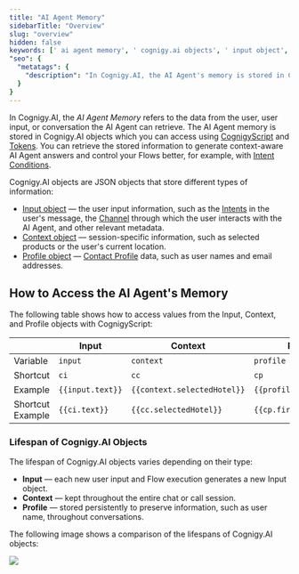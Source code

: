 ```yaml
---
title: "AI Agent Memory"
sidebarTitle: "Overview"
slug: "overview"
hidden: false
keywords: [' ai agent memory', ' cognigy.ai objects', ' input object', ' context object', ' profile object', ' memory access']
"seo": {
  "metatags": {
    "description": "In Cognigy.AI, the AI Agent's memory is stored in Cognigy.AI objects which you can access using CognigyScript and Tokens."
  }
}
---
```


In Cognigy.AI, the _AI Agent Memory_ refers to the data from the user, user input, or conversation the AI Agent can retrieve. The AI Agent memory is stored in Cognigy.AI objects which you can access using [CognigyScript](/ai/platform-features/cognigyscript) and [Tokens](/ai/platform-features/tokens). You can retrieve the stored information to generate context-aware AI Agent answers and control your Flows better, for example, with [Intent Conditions](/ai/platform-features/nlu/intents/conditions).

Cognigy.AI objects are JSON objects that store different types of information:

- [Input object](/ai/agents/develop/ai-agent-memory/input) — the user input information, such as the [Intents](/ai/platform-features/nlu/intents/overview) in the user's message, the [Channel](/ai/agents/develop/nodes/channels) through which the user interacts with the AI Agent, and other relevant metadata.
- [Context object](/ai/agents/develop/ai-agent-memory/context) — session-specific information, such as selected products or the user's current location.
- [Profile object](/ai/agents/develop/ai-agent-memory/profile) — [Contact Profile](/ai/agents/analyze/contact-profiles) data, such as user names and email addresses.

## How to Access the AI Agent's Memory

The following table shows how to access values from the Input, Context, and Profile objects with CognigyScript:

|                  | Input                  | Context                           | Profile                       |
|------------------|------------------------|-----------------------------------|-------------------------------|
| Variable         | `input`                | `context`                         | `profile`                     |
| Shortcut         | `ci`                   | `cc`                              | `cp`                          |
| Example          | `{{input.text}}`       | `{{context.selectedHotel}}`       | `{{profile.firstname}}`       |
| Shortcut Example | `{{ci.text}}`          | `{{cc.selectedHotel}}`            | `{{cp.firstname}}`            |

### Lifespan of Cognigy.AI Objects

The lifespan of Cognigy.AI objects varies depending on their type:

- **Input** — each new user input and Flow execution generates a new Input object.
- **Context** — kept throughout the entire chat or call session.
- **Profile** — stored persistently to preserve information, such as user name, throughout conversations.

The following image shows a comparison of the lifespans of Cognigy.AI objects:

<Frame>
  <img class="image-center" src="/_assets/ai/develop/life-span.png" style={{ width: 'auto' }} />
</Frame> 
